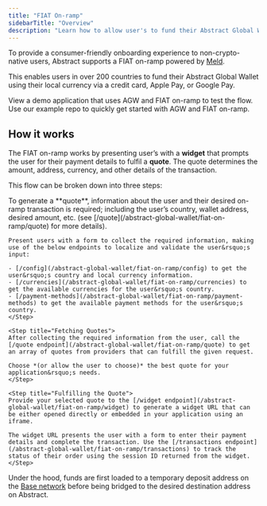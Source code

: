 ```yaml
---
title: "FIAT On-ramp"
sidebarTitle: "Overview"
description: "Learn how to allow user's to fund their Abstract Global Wallet with FIAT currencies."
---
```


To provide a consumer-friendly onboarding experience to non-crypto-native users,
Abstract supports a FIAT on-ramp powered by [Meld](https://www.meld.io/). 

This enables users in over 200 countries to fund their Abstract Global Wallet using their local currency via a credit card, Apple Pay, or Google Pay.

<CardGroup cols={2}>
  <Card
        title="FIAT On-ramp Demo Application"
        icon="play"
        href="TODO"
    >
        View a demo application that uses AGW and FIAT on-ramp to test the flow.
    </Card>
    <Card
        title="AGW + FIAT On-ramp Example Repo"
        icon="github"
        href="https://github.com/Abstract-Foundation/examples/tree/main/agw-fiat-on-ramp"
    >
        Use our example repo to quickly get started with AGW and FIAT on-ramp.
    </Card>
</CardGroup>

## How it works

The FIAT on-ramp works by presenting user&rsquo;s with a **widget** that prompts the user for their payment details to fulfil a **quote**. The quote determines the amount, address, currency, and other details of the transaction.

This flow can be broken down into three steps:

<Steps>
    <Step title="Collecting User Information">
    To generate a **quote**, information about the user and their desired on-ramp transaction is required; including the user&rsquo;s country, wallet address, desired amount, etc. (see [/quote](/abstract-global-wallet/fiat-on-ramp/quote) for more details).

    Present users with a form to collect the required information, making use of the below endpoints to localize and validate the user&rsquo;s input:

    - [/config](/abstract-global-wallet/fiat-on-ramp/config) to get the user&rsquo;s country and local currency information.
    - [/currencies](/abstract-global-wallet/fiat-on-ramp/currencies) to get the available currencies for the user&rsquo;s country.
    - [/payment-methods](/abstract-global-wallet/fiat-on-ramp/payment-methods) to get the available payment methods for the user&rsquo;s country.
    </Step>

    <Step title="Fetching Quotes">
    After collecting the required information from the user, call the [/quote endpoint](/abstract-global-wallet/fiat-on-ramp/quote) to get an array of quotes from providers that can fulfill the given request.

    Choose *(or allow the user to choose)* the best quote for your application&rsquo;s needs.
    </Step>
    
    <Step title="Fulfilling the Quote">
    Provide your selected quote to the [/widget endpoint](/abstract-global-wallet/fiat-on-ramp/widget) to generate a widget URL that can be either opened directly or embedded in your application using an iframe.

    The widget URL presents the user with a form to enter their payment details and complete the transaction. Use the [/transactions endpoint](/abstract-global-wallet/fiat-on-ramp/transactions) to track the status of their order using the session ID returned from the widget.
    </Step>

</Steps>

Under the hood, funds are first loaded to a temporary deposit address on the [Base network](https://www.base.org/) before being bridged to the desired destination address on Abstract.

